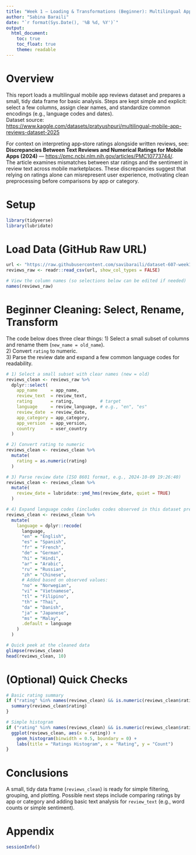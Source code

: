 ```yaml
---
title: "Week 1 — Loading & Transformations (Beginner): Multilingual App Reviews 2025"
author: "Sabina Baraili"
date: "`r format(Sys.Date(), '%B %d, %Y')`"
output:
  html_document:
    toc: true
    toc_float: true
    theme: readable
---
```


# Overview

This report loads a multilingual mobile app reviews dataset and prepares a small, tidy data frame for basic analysis. Steps are kept simple and explicit: select a few columns, assign clear names, and standardize common encodings (e.g., language codes and dates).  
Dataset source: <https://www.kaggle.com/datasets/pratyushpuri/multilingual-mobile-app-reviews-dataset-2025>

For context on interpreting app‑store ratings alongside written reviews, see:  
**Discrepancies Between Text Reviews and Numerical Ratings for Mobile Apps (2024)** — <https://pmc.ncbi.nlm.nih.gov/articles/PMC10773744/>.  
The article examines mismatches between star ratings and the sentiment in review text across mobile marketplaces. These discrepancies suggest that relying on ratings alone can misrepresent user experience, motivating clean preprocessing before comparisons by app or category.

# Setup

```r
library(tidyverse)
library(lubridate)
```

# Load Data (GitHub Raw URL)

```r
url <- "https://raw.githubusercontent.com/savibaraili/dataset-607-week1/main/multilingual_mobile_app_reviews_2025.csv"
reviews_raw <- readr::read_csv(url, show_col_types = FALSE)

# View the column names (so selections below can be edited if needed)
names(reviews_raw)
```

# Beginner Cleaning: Select, Rename, Transform

The code below does three clear things:
1) Select a small subset of columns and rename them (`new_name = old_name`).  
2) Convert `rating` to numeric.  
3) Parse the review date and expand a few common language codes for readability.

```r
# 1) Select a small subset with clear names (new = old)
reviews_clean <- reviews_raw %>%
  dplyr::select(
    app_name     = app_name,
    review_text  = review_text,
    rating       = rating,          # target
    language     = review_language, # e.g., "en", "es"
    review_date  = review_date,
    app_category = app_category,
    app_version  = app_version,
    country      = user_country
  )

# 2) Convert rating to numeric
reviews_clean <- reviews_clean %>%
  mutate(
    rating = as.numeric(rating)
  )

# 3) Parse review date (ISO 8601 format, e.g., 2024-10-09 19:26:40)
reviews_clean <- reviews_clean %>%
  mutate(
    review_date = lubridate::ymd_hms(review_date, quiet = TRUE)
  )

# 4) Expand language codes (includes codes observed in this dataset preview)
reviews_clean <- reviews_clean %>%
  mutate(
    language = dplyr::recode(
      language,
      "en" = "English",
      "es" = "Spanish",
      "fr" = "French",
      "de" = "German",
      "hi" = "Hindi",
      "ar" = "Arabic",
      "ru" = "Russian",
      "zh" = "Chinese",
      # Added based on observed values:
      "no" = "Norwegian",
      "vi" = "Vietnamese",
      "tl" = "Filipino",
      "th" = "Thai",
      "da" = "Danish",
      "ja" = "Japanese",
      "ms" = "Malay",
      .default = language
    )
  )

# Quick peek at the cleaned data
glimpse(reviews_clean)
head(reviews_clean, 10)
```

# (Optional) Quick Checks

```r
# Basic rating summary
if ("rating" %in% names(reviews_clean) && is.numeric(reviews_clean$rating)) {
  summary(reviews_clean$rating)
}

# Simple histogram
if ("rating" %in% names(reviews_clean) && is.numeric(reviews_clean$rating)) {
  ggplot(reviews_clean, aes(x = rating)) +
    geom_histogram(binwidth = 0.5, boundary = 0) +
    labs(title = "Ratings Histogram", x = "Rating", y = "Count")
}
```

# Conclusions

A small, tidy data frame (`reviews_clean`) is ready for simple filtering, grouping, and plotting. Possible next steps include comparing ratings by app or category and adding basic text analysis for `review_text` (e.g., word counts or simple sentiment).

# Appendix

```r
sessionInfo()
```
